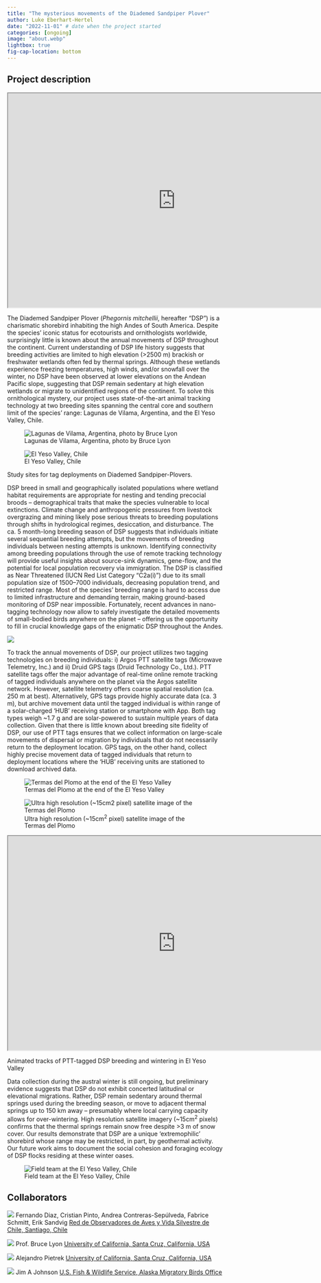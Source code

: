 ```yaml
---
title: "The mysterious movements of the Diademed Sandpiper Plover"
author: Luke Eberhart-Hertel
date: "2022-11-01" # date when the project started
categories: [ongoing]
image: "about.webp"
lightbox: true
fig-cap-location: bottom
---
```


## Project description


<iframe src="https://drive.google.com/file/d/1F1_YANs2z6siFitAOQpSGBCgQ_1OtnXl/preview?" 
width="780" height="500" ></iframe> 

The Diademed Sandpiper Plover (*Phegornis mitchellii*, hereafter "DSP") is a charismatic shorebird inhabiting the high Andes of South America. Despite the species' iconic status for ecotourists and ornithologists worldwide, surprisingly little is known about the annual movements of DSP throughout the continent. Current understanding of DSP life history suggests that breeding activities are limited to high elevation (\>2500 m) brackish or freshwater wetlands often fed by thermal springs. Although these wetlands experience freezing temperatures, high winds, and/or snowfall over the winter, no DSP have been observed at lower elevations on the Andean Pacific slope, suggesting that DSP remain sedentary at high elevation wetlands or migrate to unidentified regions of the continent. To solve this ornithological mystery, our project uses state-of-the-art animal tracking technology at two breeding sites spanning the central core and southern limit of the species' range: Lagunas de Vilama, Argentina, and the El Yeso Valley, Chile.


::: {layout-ncol=2}

![Lagunas de Vilama, Argentina, photo by Bruce Lyon](Fig1.webp){group="group-1"}

![El Yeso Valley, Chile](Fig2.webp){group="group-1"}

Study sites for tag deployments on Diademed Sandpiper-Plovers.
:::


DSP breed in small and geographically isolated populations where wetland habitat requirements are appropriate for nesting and tending precocial broods -- demographical traits that make the species vulnerable to local extinctions. Climate change and anthropogenic pressures from livestock overgrazing and mining likely pose serious threats to breeding populations through shifts in hydrological regimes, desiccation, and disturbance. The ca. 5 month-long breeding season of DSP suggests that individuals initiate several sequential breeding attempts, but the movements of breeding individuals between nesting attempts is unknown. Identifying connectivity among breeding populations through the use of remote tracking technology will provide useful insights about source-sink dynamics, gene-flow, and the potential for local population recovery via immigration. The DSP is classified as Near Threatened (IUCN Red List Category "C2a(i)") due to its small population size of 1500--7000 individuals, decreasing population trend, and restricted range. Most of the species' breeding range is hard to access due to limited infrastructure and demanding terrain, making ground-based monitoring of DSP near impossible. Fortunately, recent advances in nano-tagging technology now allow to safely investigate the detailed movements of small-bodied birds anywhere on the planet -- offering us the opportunity to fill in crucial knowledge gaps of the enigmatic DSP throughout the Andes.

![](Fig3.webp){group="group-1"}

To track the annual movements of DSP, our project utilizes two tagging technologies on breeding individuals: i) Argos PTT satellite tags (Microwave Telemetry, Inc.) and ii) Druid GPS tags (Druid Technology Co., Ltd.). PTT satellite tags offer the major advantage of real-time online remote tracking of tagged individuals anywhere on the planet via the Argos satellite network. However, satellite telemetry offers coarse spatial resolution (ca. 250 m at best). Alternatively, GPS tags provide highly accurate data (ca. 3 m), but archive movement data until the tagged individual is within range of a solar-charged 'HUB' receiving station or smartphone with App. Both tag types weigh ~1.7 g and are solar-powered to sustain multiple years of data collection. Given that there is little known about breeding site fidelity of DSP, our use of PTT tags ensures that we collect information on large-scale movements of dispersal or migration by individuals that do not necessarily return to the deployment location. GPS tags, on the other hand, collect highly precise movement data of tagged individuals  that return to deployment locations where the 'HUB' receiving units are stationed to download archived data.

![Termas del Plomo at the end of the El Yeso Valley](Fig4.webp){group="group-1"}

![Ultra high resolution (\~15cm<sup>2</sup> pixel) satellite image of the Termas del Plomo](Fig5.webp){group="group-1"}


<iframe src="https://drive.google.com/file/d/1xc31z6_AQ0hEO0toQDl5k6vHJX-BoMZm/preview?" 
width="780" height="500" ></iframe> 
Animated tracks of PTT-tagged DSP breeding and wintering in El Yeso Valley


Data collection during the austral winter is still ongoing, but preliminary evidence suggests that DSP do not exhibit concerted latitudinal or elevational migrations. Rather, DSP remain sedentary around thermal springs used during the breeding season, or move to adjacent thermal springs up to 150 km away -- presumably where local carrying capacity allows for over-wintering. High resolution satellite imagery (\~15cm<sup>2</sup> pixels) confirms that the thermal springs remain snow free despite \>3 m of snow cover. Our results demonstrate that DSP are a unique 'extremophilic' shorebird whose range may be restricted, in part, by geothermal activity. Our future work aims to document the social cohesion and foraging ecology of DSP flocks residing at these winter oases.


![Field team at the El Yeso Valley, Chile](Fig6.webp){group="group-1"}


## Collaborators


:::{#ROC .card }
![](ROC_logo.webp)
Fernando Diaz, Cristian Pinto, Andrea Contreras-Sepúlveda, Fabrice Schmitt, Erik Sandvig [Red de Observadores de Aves y Vida Silvestre de Chile, Santiago, Chile](https://www.redobservadores.cl/)
:::

:::{#Lyon .card }
![](https://communications.ucsc.edu/wp-content/uploads/2016/11/ucsc-seal.jpg)
Prof. Bruce Lyon [University of California, Santa Cruz, California, USA](https://www.eeb.ucsc.edu/about/dept-directory.php?uid=belyon)
:::

:::{#Pietrek .card }
![](https://communications.ucsc.edu/wp-content/uploads/2016/11/ucsc-seal.jpg)
Alejandro Pietrek [University of California, Santa Cruz, California, USA](https://www.eeb.ucsc.edu/about/dept-directory.php?uid=apietrek)
:::


:::{#Johnson .card }
![](https://www.fws.gov/themes/custom/fws_gov/logo.svg)
Jim A Johnson [U.S. Fish & Wildlife Service, Alaska Migratory Birds Office](https://www.fws.gov/staff-profile/jim-johnson)
:::
